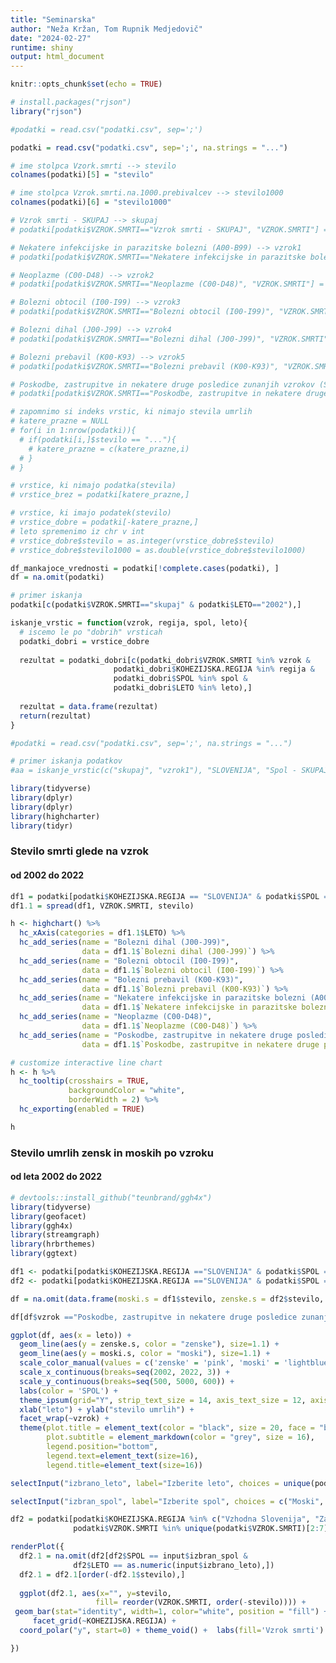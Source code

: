 ```yaml
---
title: "Seminarska"
author: "Neža Kržan, Tom Rupnik Medjedovič"
date: "2024-02-27"
runtime: shiny
output: html_document
---
```


```r
knitr::opts_chunk$set(echo = TRUE)

# install.packages("rjson")
library("rjson")
```

```r
#podatki = read.csv("podatki.csv", sep=';')

podatki = read.csv("podatki.csv", sep=';', na.strings = "...")

# ime stolpca Vzork.smrti --> stevilo
colnames(podatki)[5] = "stevilo"

# ime stolpca Vzrok.smrti.na.1000.prebivalcev --> stevilo1000
colnames(podatki)[6] = "stevilo1000"

# Vzrok smrti - SKUPAJ --> skupaj
# podatki[podatki$VZROK.SMRTI=="Vzrok smrti - SKUPAJ", "VZROK.SMRTI"] = "skupaj"

# Nekatere infekcijske in parazitske bolezni (A00-B99) --> vzrok1
# podatki[podatki$VZROK.SMRTI=="Nekatere infekcijske in parazitske bolezni (A00-B99)", "VZROK.SMRTI"] = "vzrok1"

# Neoplazme (C00-D48) --> vzrok2
# podatki[podatki$VZROK.SMRTI=="Neoplazme (C00-D48)", "VZROK.SMRTI"] = "vzrok2"

# Bolezni obtocil (I00-I99) --> vzrok3
# podatki[podatki$VZROK.SMRTI=="Bolezni obtocil (I00-I99)", "VZROK.SMRTI"] = "vzrok3"

# Bolezni dihal (J00-J99) --> vzrok4
# podatki[podatki$VZROK.SMRTI=="Bolezni dihal (J00-J99)", "VZROK.SMRTI"] = "vzrok4"

# Bolezni prebavil (K00-K93) --> vzrok5
# podatki[podatki$VZROK.SMRTI=="Bolezni prebavil (K00-K93)", "VZROK.SMRTI"] = "vzrok5"

# Poskodbe, zastrupitve in nekatere druge posledice zunanjih vzrokov (S00-T98) --> vzrok6
# podatki[podatki$VZROK.SMRTI=="Poskodbe, zastrupitve in nekatere druge posledice zunanjih vzrokov (S00-T98)", "VZROK.SMRTI"] = "vzrok6"
```

```r
# zapomnimo si indeks vrstic, ki nimajo stevila umrlih
# katere_prazne = NULL
# for(i in 1:nrow(podatki)){
  # if(podatki[i,]$stevilo == "..."){
    # katere_prazne = c(katere_prazne,i)
  # }
# }

# vrstice, ki nimajo podatka(stevila)
# vrstice_brez = podatki[katere_prazne,]

# vrstice, ki imajo podatek(stevilo)
# vrstice_dobre = podatki[-katere_prazne,]
# leto spremenimo iz chr v int
# vrstice_dobre$stevilo = as.integer(vrstice_dobre$stevilo)
# vrstice_dobre$stevilo1000 = as.double(vrstice_dobre$stevilo1000)

df_mankajoce_vrednosti = podatki[!complete.cases(podatki), ]
df = na.omit(podatki)
```


```r
# primer iskanja
podatki[c(podatki$VZROK.SMRTI=="skupaj" & podatki$LETO=="2002"),]
```

```r
iskanje_vrstic = function(vzrok, regija, spol, leto){
  # iscemo le po "dobrih" vrsticah
  podatki_dobri = vrstice_dobre
  
  rezultat = podatki_dobri[c(podatki_dobri$VZROK.SMRTI %in% vzrok &
                       podatki_dobri$KOHEZIJSKA.REGIJA %in% regija &
                       podatki_dobri$SPOL %in% spol &
                       podatki_dobri$LETO %in% leto),]
  
  rezultat = data.frame(rezultat)
  return(rezultat)
}

#podatki = read.csv("podatki.csv", sep=';', na.strings = "...")

# primer iskanja podatkov
#aa = iskanje_vrstic(c("skupaj", "vzrok1"), "SLOVENIJA", "Spol - SKUPAJ", c(2002:2022))
```


```r
library(tidyverse)
library(dplyr)
library(dplyr)
library(highcharter)
library(tidyr)
```


### Stevilo smrti glede na vzrok
#### od 2002 do 2022

```r
df1 = podatki[podatki$KOHEZIJSKA.REGIJA == "SLOVENIJA" & podatki$SPOL == "Spol - SKUPAJ", 1:5]
df1.1 = spread(df1, VZROK.SMRTI, stevilo)

h <- highchart() %>% 
  hc_xAxis(categories = df1.1$LETO) %>% 
  hc_add_series(name = "Bolezni dihal (J00-J99)", 
                data = df1.1$`Bolezni dihal (J00-J99)`) %>% 
  hc_add_series(name = "Bolezni obtocil (I00-I99)", 
                data = df1.1$`Bolezni obtocil (I00-I99)`) %>%
  hc_add_series(name = "Bolezni prebavil (K00-K93)", 
                data = df1.1$`Bolezni prebavil (K00-K93)`) %>%
  hc_add_series(name = "Nekatere infekcijske in parazitske bolezni (A00-B99)", 
                data = df1.1$`Nekatere infekcijske in parazitske bolezni (A00-B99)`) %>%
  hc_add_series(name = "Neoplazme (C00-D48)", 
                data = df1.1$`Neoplazme (C00-D48)`) %>%
  hc_add_series(name = "Poskodbe, zastrupitve in nekatere druge posledice zunanjih vzrokov (S00-T98)", 
                data = df1.1$`Poskodbe, zastrupitve in nekatere druge posledice zunanjih vzrokov (S00-T98)`)

# customize interactive line chart
h <- h %>%
  hc_tooltip(crosshairs = TRUE, 
             backgroundColor = "white",
             borderWidth = 2) %>% 
  hc_exporting(enabled = TRUE)

h
```

### Stevilo umrlih zensk in moskih po vzroku
#### od leta 2002 do 2022

```r
# devtools::install_github("teunbrand/ggh4x")
library(tidyverse)
library(geofacet)
library(ggh4x)
library(streamgraph)
library(hrbrthemes)
library(ggtext)

df1 <- podatki[podatki$KOHEZIJSKA.REGIJA =="SLOVENIJA" & podatki$SPOL =="Moski" & podatki$VZROK.SMRTI != "Vzrok smrti - SKUPAJ",]
df2 <- podatki[podatki$KOHEZIJSKA.REGIJA =="SLOVENIJA" & podatki$SPOL =="Zenske" & podatki$VZROK.SMRTI != "Vzrok smrti - SKUPAJ",]

df = na.omit(data.frame(moski.s = df1$stevilo, zenske.s = df2$stevilo, leto = df1$LETO, vzrok = df1$VZROK.SMRTI))

df[df$vzrok =="Poskodbe, zastrupitve in nekatere druge posledice zunanjih vzrokov (S00-T98)", "vzrok"] = "Poskodbe, zastrupitve, zunanji vzroki (S00-T98)"

ggplot(df, aes(x = leto)) +
  geom_line(aes(y = zenske.s, color = "zenske"), size=1.1) +
  geom_line(aes(y = moski.s, color = "moski"), size=1.1) +
  scale_color_manual(values = c('zenske' = 'pink', 'moski' = 'lightblue')) +
  scale_x_continuous(breaks=seq(2002, 2022, 3)) +
  scale_y_continuous(breaks=seq(500, 5000, 600)) +
  labs(color = 'SPOL') +
  theme_ipsum(grid="Y", strip_text_size = 14, axis_text_size = 12, axis_title_size = 12) +
  xlab("leto") + ylab("stevilo umrlih") +
  facet_wrap(~vzrok) +
  theme(plot.title = element_text(color = "black", size = 20, face = "bold"),
        plot.subtitle = element_markdown(color = "grey", size = 16),
        legend.position="bottom",
        legend.text=element_text(size=16),
        legend.title=element_text(size=16))
```


```r
selectInput("izbrano_leto", label="Izberite leto", choices = unique(podatki$LETO), selected = 2002)

selectInput("izbran_spol", label="Izberite spol", choices = c("Moski", "Zenske"), selected = "Moski")

df2 = podatki[podatki$KOHEZIJSKA.REGIJA %in% c("Vzhodna Slovenija", "Zahodna Slovenija") & podatki$SPOL %in% c("Moski", "Zenske") &
              podatki$VZROK.SMRTI %in% unique(podatki$VZROK.SMRTI)[2:7],]

renderPlot({
  df2.1 = na.omit(df2[df2$SPOL == input$izbran_spol &
              df2$LETO == as.numeric(input$izbrano_leto),])
  df2.1 = df2.1[order(-df2.1$stevilo),]
  
  ggplot(df2.1, aes(x="", y=stevilo,
                   fill= reorder(VZROK.SMRTI, order(-stevilo)))) +
 geom_bar(stat="identity", width=1, color="white", position = "fill") +
     facet_grid(~KOHEZIJSKA.REGIJA) +
  coord_polar("y", start=0) + theme_void() +  labs(fill='Vzrok smrti') 

})

```





